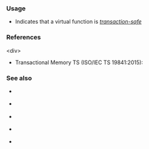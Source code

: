 {{cpp/keyword/title|{{tt|transaction_safe_dynamic}} {{mark since tm ts}}}}
{{cpp/keyword/navbar}}

===Usage===
* Indicates that a virtual function is [[cpp/language/transactional_memory#Transaction-safe_functions|''transaction-safe'']] {{mark since tm ts}}

===References===
&lt;div&gt;
* Transactional Memory TS (ISO/IEC TS 19841:2015): 
{{ref std|section=8.3.5|title=Functions|id=dcl.fct|p=16}}
{{ref std|section=8.4.4|title=Transaction-safe function definitions|id=dcl.fct.def.tx}}
{{ref std end}}

===See also===
* {{rlpt|atomic_cancel}} {{mark since tm ts}}
* {{rlpt|atomic_commit}} {{mark since tm ts}}
* {{rlpt|atomic_noexcept}} {{mark since tm ts}}
* {{rlpt|synchronized}} {{mark since tm ts}}
* {{rlpt|transaction_safe}} {{mark since tm ts}}